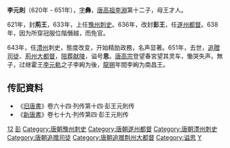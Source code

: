 '''李元則'''（620年 - 651年），[[表字|字]]'''彝'''，[[李渊|唐高祖李淵]]第十二子，母王才人。

621年，封'''荊王'''，633年，上任[[豫州|豫州]][[刺史|刺史]]。636年，改封'''彭王'''，任[[遂州|遂州]][[都督|都督]]。638年，因为所穿冠服位階僭越，而免官。

643年，任[[澧州|澧州]]刺史，態度改变，开始精励政務，名声显著。651年，去世，[[追贈|追贈]][[司徒|司徒]]、[[荊州|荊州]][[大都督|大都督]]，[[陪葬|陪葬]][[唐獻陵|献陵]]，谥号'''思'''。[[唐高宗|唐高宗]]登望春宮望其灵车，慟哭失声。無子，过继霍王[[李元軌|李元軌]]之子李絢为後，[[龍朔|龍朔]]年間李絢为南昌王。

==传記資料==
*《[[旧唐書|旧唐書]]》卷六十四·列传第十四·彭王元則传 
*《[[新唐書|新唐書]]》卷七十九·列传第四·彭王元則传

{{唐朝官员小作品}}
[[Category:唐高祖皇子|12]] 
[[Category:唐朝宗室国王|彭]]
[[Category:唐朝豫州刺史|Category:唐朝豫州刺史]]
[[Category:唐朝遂州都督|Category:唐朝遂州都督]]
[[Category:唐朝澧州刺史|Category:唐朝澧州刺史]]
[[Category:唐朝追赠司徒|Category:唐朝追赠司徒]]
[[Category:唐朝追赠荆州大都督|Category:唐朝追赠荆州大都督]]
[[Category:谥思|Category:谥思]]
[[Category:李姓|Y]]